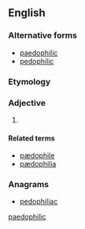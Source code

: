 ==English==

===Alternative forms===
* [[paedophilic]]
* [[pedophilic]]

===Etymology===
{{suffix|pædophilia|ic}}

===Adjective===
{{en-adj}}

# {{British spelling}} {{alternative spelling of|pedophilic|lang=en}}

====Related terms====
* [[pædophile]]
* [[pædophilia]]

===Anagrams===
* [[pedophiliac#English|pedophiliac]]

[[Category:English terms spelled with Æ|paedophilic]]